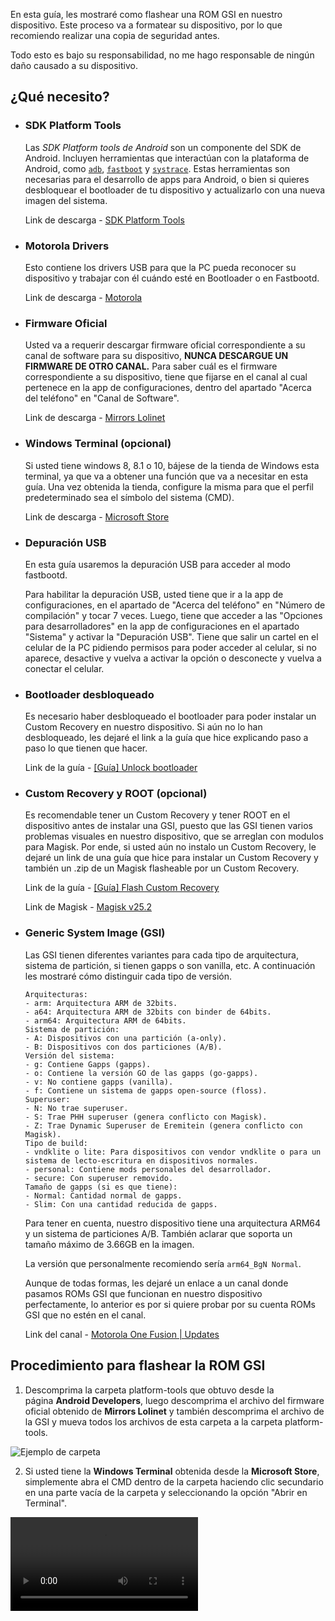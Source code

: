 
<Head
	title="[Guía] Flash ROM GSI"
	description="Guía para flashear una ROM GSI en el dispositivo Motorola One Fusion | Astro"
	ogUrl="https://syoker.github.io/es/blog/motorolaonefusion/guide-flash-rom-gsi"
	ogTitle="[Guía] Flash ROM GSI"
	ogDescription="Guía para flashear una ROM GSI en el dispositivo Motorola One Fusion | Astro"
	ogImage="https://raw.githubusercontent.com/Syoker/syoker.github.io/main/public/img/banner-flashromgsi.png"
/>

En esta guía, les mostraré como flashear una ROM GSI en nuestro dispositivo. Este proceso va a formatear su dispositivo, por lo que recomiendo realizar una copia de seguridad antes.

Todo esto es bajo su responsabilidad, no me hago responsable de ningún daño causado a su dispositivo.

## **¿Qué necesito?**

- ### **SDK Platform Tools**
    
    Las *SDK Platform tools de Android* son un componente del SDK de Android. Incluyen herramientas que interactúan con la plataforma de Android, como <code><a href="https://developer.android.com/studio/command-line/adb">adb</a></code>, <code><a href="https://android.googlesource.com/platform/system/core/+/master/fastboot/#fastboot">fastboot</a></code> y <code><a href="https://developer.android.com/topic/performance/tracing/command-line">systrace</a></code>. Estas herramientas son necesarias para el desarrollo de apps para Android, o bien si quieres desbloquear el bootloader de tu dispositivo y actualizarlo con una nueva imagen del sistema.

  	Link de descarga - [SDK Platform Tools](https://developer.android.com/studio/releases/platform-tools)
    
- ### **Motorola Drivers**
    
    Esto contiene los drivers USB para que la PC pueda reconocer su dispositivo y trabajar con él cuándo esté en Bootloader o en Fastbootd.
    
    Link de descarga - [Motorola](https://motorola-global-es-latam.custhelp.com/app/answers/detail/a_id/89882)
    
- ### **Firmware Oficial**
    
    Usted va a requerir descargar firmware oficial correspondiente a su canal de software para su dispositivo, **NUNCA DESCARGUE UN FIRMWARE DE OTRO CANAL.** Para saber cuál es el firmware correspondiente a su dispositivo, tiene que fijarse en el canal al cual pertenece en la app de configuraciones, dentro del apartado "Acerca del teléfono" en "Canal de Software".
    
    Link de descarga - [Mirrors Lolinet](https://mirrors.lolinet.com/firmware/moto/astro/official/)
    
- ### **Windows Terminal (opcional)**
    
    Si usted tiene windows 8, 8.1 o 10, bájese de la tienda de Windows esta terminal, ya que va a obtener una función que va a necesitar en esta guía. Una vez obtenida la tienda, configure la misma para que el perfil predeterminado sea el símbolo del sistema (CMD).
    
    Link de descarga - [Microsoft Store](https://www.microsoft.com/store/productId/9N0DX20HK701)
    
- ### **Depuración USB**
    
    En esta guía usaremos la depuración USB para acceder al modo fastbootd.
    
    Para habilitar la depuración USB, usted tiene que ir a la app de configuraciones, en el apartado de "Acerca del teléfono" en "Número de compilación" y tocar 7 veces. Luego, tiene que acceder a las "Opciones para desarrolladores" en la app de configuraciones en el apartado "Sistema" y activar la "Depuración USB". Tiene que salir un cartel en el celular de la PC pidiendo permisos para poder acceder al celular, si no aparece, desactive y vuelva a activar la opción o desconecte y vuelva a conectar el celular.
    
- ### **Bootloader desbloqueado**
    
    Es necesario haber desbloqueado el bootloader para poder instalar un Custom Recovery en nuestro dispositivo. Si aún no lo han desbloqueado, les dejaré el link a la guía que hice explicando paso a paso lo que tienen que hacer.
    
    Link de la guía - [[Guía] Unlock bootloader](https://syoker.github.io/es/blog/motorolaonefusion/guide-unlock-bootloader/)
    
- ### **Custom Recovery y ROOT (opcional)**
    
    Es recomendable tener un Custom Recovery y tener ROOT en el dispositivo antes de instalar una GSI, puesto que las GSI tienen varios problemas visuales en nuestro dispositivo, que se arreglan con modulos para Magisk. Por ende, si usted aún no instalo un Custom Recovery, le dejaré un link de una guía que hice para instalar un Custom Recovery y también un .zip de un Magisk flasheable por un Custom Recovery.
    
    Link de la guía - [[Guía] Flash Custom Recovery](https://syoker.github.io/es/blog/motorolaonefusion/guide-flash-custom-recovery/)
    
    Link de Magisk - [Magisk v25.2](/files/Magisk-v25.2.zip)
    
- ### **Generic System Image (GSI)**
    
    Las GSI tienen diferentes variantes para cada tipo de arquitectura, sistema de partición, si tienen gapps o son vanilla, etc. A continuación les mostraré cómo distinguir cada tipo de versión.

	```
	Arquitecturas:
	- arm: Arquitectura ARM de 32bits.
	- a64: Arquitectura ARM de 32bits con binder de 64bits.
	- arm64: Arquitectura ARM de 64bits.
	Sistema de partición:
	- A: Dispositivos con una partición (a-only).
	- B: Dispositivos con dos particiones (A/B).
	Versión del sistema:
	- g: Contiene Gapps (gapps).
	- o: Contiene la versión GO de las gapps (go-gapps).
	- v: No contiene gapps (vanilla).
	- f: Contiene un sistema de gapps open-source (floss).
	Superuser:
	- N: No trae superuser.
	- S: Trae PHH superuser (genera conflicto con Magisk).
	- Z: Trae Dynamic Superuser de Eremitein (genera conflicto con Magisk).
	Tipo de build:
	- vndklite o lite: Para dispositivos con vendor vndklite o para un sistema de lecto-escritura en dispositivos normales.
	- personal: Contiene mods personales del desarrollador.
	- secure: Con superuser removido.
	Tamaño de gapps (si es que tiene):
	- Normal: Cantidad normal de gapps.
	- Slim: Con una cantidad reducida de gapps.
	```

    Para tener en cuenta, nuestro dispositivo tiene una arquitectura ARM64 y un sistema de particiones A/B. También aclarar que soporta un tamaño máximo de 3.66GB en la imagen.
    
    La versión que personalmente recomiendo sería `arm64_BgN Normal`.
    
    Aunque de todas formas, les dejaré un enlace a un canal donde pasamos ROMs GSI que funcionan en nuestro dispositivo perfectamente, lo anterior es por si quiere probar por su cuenta ROMs GSI que no estén en el canal.
    
    Link del canal - [Motorola One Fusion | Updates](https://t.me/OneFusionUpdates/3)
    

## **Procedimiento para flashear la ROM GSI**

1. Descomprima la carpeta platform-tools que obtuvo desde la página **Android Developers**, luego descomprima el archivo del firmware oficial obtenido de **Mirrors Lolinet** y también descomprima el archivo de la GSI y mueva todos los archivos de esta carpeta a la carpeta platform-tools.
    
![Ejemplo de carpeta](/img/guide-examplefolder.png)

2. Si usted tiene la **Windows Terminal** obtenida desde la **Microsoft Store**, simplemente abra el CMD dentro de la carpeta haciendo clic secundario en una parte vacía de la carpeta y seleccionando la opción "Abrir en Terminal".
    
<Video src="/video/opencommandprompt.mp4" />

Si usted no tiene la **Windows Terminal**, dentro de la carpeta en un espacio vacío haga shift+clic secundario y seleccione la opción "Abrir la ventana de PowerShell aquí", escriba `cmd` dentro de la ventana y presione enter.

<Video src="/video/openwindowspowershell.mp4" />

3. Conecte el dispositivo a la PC, escriba en el CMD `adb devices` (el teléfono tiene que estar encendido para que este comando funcione, en el caso de que ya esté en bootloader, escriba `fastboot devices`) y presione enter. Si la consola no le devuelve

  	```bash
  	List of devices   attached
  	ZE222BZWFF        device
  	```

  	entonces asegúrese de que tenga conectado bien el dispositivo, o haya activado la depuración USB.
    
4. Ahora reinicie al fastbootd con `adb reboot fastboot`.
    
    Sabrá que está en el fastbootd ya que se iniciará una pantalla especial del recovery indicando que está en el modo fastboot. O en su defecto en el recovery stock aparecerá un cartel en grande donde dice "Fastbootd".
    
5. Una vez en el fastbootd, setearemos la partición activa del dispositivo en el A con:

	```bash
	fastboot --set-active=a
	```
    
6. Entonces procederemos a inhabilitar el inicio verificado ([AVB](https://source.android.com/security/verifiedboot/avb)) con el comando:
    
	```bash
	fastboot --disable-verification flash vbmeta vbmeta.img
	```
		
7. Una vez inhabilitado el inicio verificado, borraremos el sistema actual para instalar después el que queramos con el siguiente comando:
    
	```bash
	fastboot erase system
	```
		
8. Ahora flashearemos un [product especial](/files/product_gsi.img) (pegue el archivo descargado dentro de la carpeta platform-tools y no modifique el nombre) que nos dará más espacio para la GSI con el siguiente comando:
    
	```bash
	fastboot flash product product_gsi.img
	```
    
9. Ahora toca flashear la ROM GSI, utilizaremos el siguiente comando:
    
	```bash
	fastboot flash system "system.img"
	```

  	Donde "system.img" es el nombre de la ROM GSI, va sin las comillas y con el ".img".
    
10. Luego de instalada la ROM GSI, expandiremos el tamaño de la partición para tener un mayor espacio para los modulos que instalaremos, este paso es opcional, pero recomendable (tener en cuenta que este comando causará bootloop si no has rooteado el teléfono previamente). Usaremos el siguiente comando:
    
	```bash
	fastboot resize-logical-partition system_a 3800000000
	```
    
11. Ahora vamos a reiniciar al bootloader con `fastboot reboot bootloader` para formatear el dispositivo (si se saltea este paso, puede obtener un bootloop) con el siguiente comando:

		```bash
		fastboot -w
		```
	Si no funciona el comando, puede usar este otro:
	
		```bash
  	fastboot erase userdata
		```
    
12. Una vez formateado el sistema, iniciaremos en él con `fastboot reboot` y listo.
    
## **Soluciones y tips**

- ### **Copia de seguridad del IMEI**
    
  Siempre hagan una copia de seguridad de su IMEI por las dudas de un posible caso de perdida de IMEI. Lo único qu tiene que hacer es, desde OrangeFox o TWRP entrar al apartado de copia de seguridad, seleccionar un almacenamiento externo (tarjeta SD) y añadir una nueva copia de seguridad, seleccionando las carpetas EFS, Modem y Persist.
    
![guide_imei-backup](/img/guide-imeibackup.png)

- ### **Vida del eMMC**
    
  Para ver la vida de su eMMC (el almacenamiento interno) solamente tiene que ejecutar el comando que les voy a dejar desde [Termux](https://f-droid.org/repo/com.termux_118.apk). Si o si necesitan ROOT en su dispositivo.

		```bash
		su -c cat /sys/class/mmc_host/mmc0/mmc0:0001/life_time
		```

  Su eMMC está en peligro si la respuesta a este comando es 0x08 0x03 o más, mientras más cercano sea su número al anterior mencionado, más desgastado estará su eMMC. El número de un eMMC nuevo es 0x01 0x01.
    

![guide_emmc-life](/img/guide-emmclife.png)

- ### **Solución al problema de los SMS**
    
    Para solucionar el problema de que los SMS no llegan, simplemente tiene que ir a "Configuraciones/Phh Treble Settings/IMS features" y seleccionar la opción "Install IMS APK for Qualcomm vendor", después esperar a que se instale el apk (saldrá un cartel avisando) y reiniciar el dispositivo.
    

![guide_solution-to-sms-problem](/img/guide-solutionsmsproblem.png)

- ### **Certificación de dispositivo**
    
    Si tienen el problema de la certificación de la Play Store (se darán cuenta cuando les salte una notificación diciendo "Este dispositivo no está certificado") lo que tienen que hacer es instalar la app [Device ID](https://play.google.com/store/apps/details?id=com.evozi.deviceid), dentro de la app copiar el GSF ID (Google Service Framework ID), con ese ID, registrarlo en Google [acá](https://www.google.com/android/uncertified) (pegue su ID en el único lugar de entrada de texto que hay en la página y toque el botón "Registrarse"), luego reinicia el teléfono y limpia los datos de la Google Play Store en "Información de la app/Almacenamiento y caché/Liberar espacio de almacenamiento" y listo (tarda un poco en aplicarse).
    

![guide_device-certification](/img/guide-devicecertification.png)

Si tienen alguna duda, pasen por el grupo de Telegram de nuestro dispositivo [Motorola One Fusion | Español™](https://t.me/MotorolaOneFusionES).
